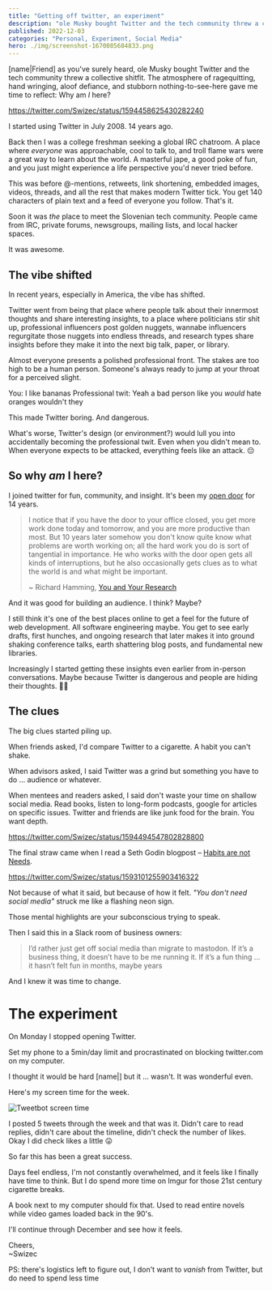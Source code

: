 ```yaml
---
title: "Getting off twitter, an experiment"
description: "ole Musky bought Twitter and the tech community threw a collective shitfit. The atmosphere of ragequitting, hand wringing, and aloof defiance gave me time to reflect: Why am *I* here?"
published: 2022-12-03
categories: "Personal, Experiment, Social Media"
hero: ./img/screenshot-1670085684833.png
---
```


[name|Friend] as you've surely heard, ole Musky bought Twitter and the tech community threw a collective shitfit. The atmosphere of ragequitting, hand wringing, aloof defiance, and stubborn nothing-to-see-here gave me time to reflect: Why am _I_ here?

https://twitter.com/Swizec/status/1594458625430282240

I started using Twitter in July 2008. 14 years ago.

Back then I was a college freshman seeking a global IRC chatroom. A place where _everyone_ was approachable, cool to talk to, and troll flame wars were a great way to learn about the world. A masterful jape, a good poke of fun, and you just might experience a life perspective you'd never tried before.

This was before @-mentions, retweets, link shortening, embedded images, videos, threads, and all the rest that makes modern Twitter tick. You get 140 characters of plain text and a feed of everyone you follow. That's it.

Soon it was _the_ place to meet the Slovenian tech community. People came from IRC, private forums, newsgroups, mailing lists, and local hacker spaces.

It was awesome.

## The vibe shifted

In recent years, especially in America, the vibe has shifted.

Twitter went from being that place where people talk about their innermost thoughts and share interesting insights, to a place where politicians stir shit up, professional influencers post golden nuggets, wannabe influencers regurgitate those nuggets into endless threads, and research types share insights before they make it into the next big talk, paper, or library.

Almost everyone presents a polished professional front. The stakes are too high to be a human person. Someone's always ready to jump at your throat for a perceived slight.

You: I like bananas
Professional twit: Yeah a bad person like you _would_ hate oranges wouldn't they

This made Twitter boring. And dangerous.

What's worse, Twitter's design (or environment?) would lull you into accidentally becoming the professional twit. Even when you didn't mean to. When everyone expects to be attacked, everything feels like an attack. 😔

## So why _am_ I here?

I joined twitter for fun, community, and insight. It's been my [open door](https://www.cs.virginia.edu/~robins/YouAndYourResearch.html) for 14 years.

> I notice that if you have the door to your office closed, you get more work done today and tomorrow, and you are more productive than most. But 10 years later somehow you don't know quite know what problems are worth working on; all the hard work you do is sort of tangential in importance. He who works with the door open gets all kinds of interruptions, but he also occasionally gets clues as to what the world is and what might be important.
>
> ~ Richard Hamming, [You and Your Research](https://www.cs.virginia.edu/~robins/YouAndYourResearch.html)

And it was good for building an audience. I think? Maybe?

I still think it's one of the best places online to get a feel for the future of web development. All software engineering maybe. You get to see early drafts, first hunches, and ongoing research that later makes it into ground shaking conference talks, earth shattering blog posts, and fundamental new libraries.

Increasingly I started getting these insights even earlier from in-person conversations. Maybe because Twitter is dangerous and people are hiding their thoughts. 🤷‍♀️

## The clues

The big clues started piling up.

When friends asked, I'd compare Twitter to a cigarette. A habit you can't shake.

When advisors asked, I said Twitter was a grind but something you have to do ... audience or whatever.

When mentees and readers asked, I said don't waste your time on shallow social media. Read books, listen to long-form podcasts, google for articles on specific issues. Twitter and friends are like junk food for the brain. You want depth.

https://twitter.com/Swizec/status/1594494547802828800

The final straw came when I read a Seth Godin blogpost – [Habits are not Needs](https://seths.blog/2022/11/habits-are-not-needs/).

https://twitter.com/Swizec/status/1593101255903416322

Not because of what it said, but because of how it felt. _"You don't need social media"_ struck me like a flashing neon sign.

Those mental highlights are your subconscious trying to speak.

Then I said this in a Slack room of business owners:

> I’d rather just get off social media than migrate to mastodon. If it’s a business thing, it doesn’t have to be me running it. If it’s a fun thing … it hasn’t felt fun in months, maybe years

And I knew it was time to change.

# The experiment

On Monday I stopped opening Twitter.

Set my phone to a 5min/day limit and procrastinated on blocking twitter.com on my computer.

I thought it would be hard [name|] but it ... wasn't. It was wonderful even.

Here's my screen time for the week.

![Tweetbot screen time](./img/Tweetbot-screen-timecjg1ia.jpeg)

I posted 5 tweets through the week and that was it. Didn't care to read replies, didn't care about the timeline, didn't check the number of likes. Okay I did check likes a little 😛

So far this has been a great success.

Days feel endless, I'm not constantly overwhelmed, and it feels like I finally have time to think. But I do spend more time on Imgur for those 21st century cigarette breaks.

A book next to my computer should fix that. Used to read entire novels while video games loaded back in the 90's.

I'll continue through December and see how it feels.

Cheers,<br/>
~Swizec

PS: there's logistics left to figure out, I don't want to _vanish_ from Twitter, but do need to spend less time
